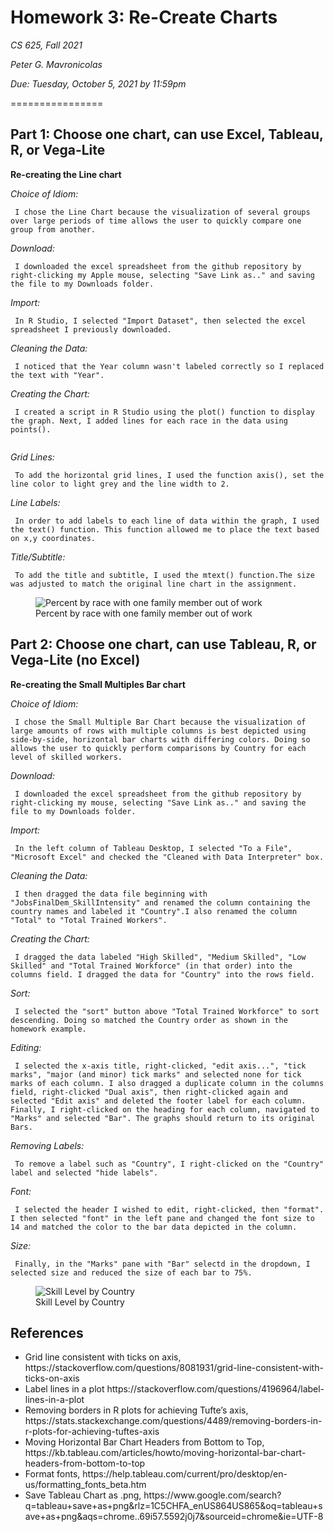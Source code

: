 # Homework 3: Re-Create Charts
*CS 625, Fall 2021*

*Peter G. Mavronicolas*

*Due: Tuesday, October 5, 2021 by 11:59pm*

================


## Part 1: Choose one chart, can use Excel, Tableau, R, or Vega-Lite

**Re-creating the Line chart**

*Choice of Idiom:*

     I chose the Line Chart because the visualization of several groups over large periods of time allows the user to quickly compare one group from another.

*Download:*

     I downloaded the excel spreadsheet from the github repository by right-clicking my Apple mouse, selecting "Save Link as.." and saving the file to my Downloads folder.
    
*Import:* 

     In R Studio, I selected "Import Dataset", then selected the excel spreadsheet I previously downloaded.
    
*Cleaning the Data:* 
    
     I noticed that the Year column wasn't labeled correctly so I replaced the text with "Year".
    
*Creating the Chart:* 
    
     I created a script in R Studio using the plot() function to display the graph. Next, I added lines for each race in the data using points().
     
*Grid Lines:*

     To add the horizontal grid lines, I used the function axis(), set the line color to light grey and the line width to 2.
    
*Line Labels:* 

     In order to add labels to each line of data within the graph, I used the text() function. This function allowed me to place the text based on x,y coordinates.
    
*Title/Subtitle:* 

     To add the title and subtitle, I used the mtext() function.The size was adjusted to match the original line chart in the assignment.

![Percent by race with one family member out of work](CS625HW3OOW.png)


## Part 2: Choose one chart, can use Tableau, R, or Vega-Lite (no Excel)

**Re-creating the Small Multiples Bar chart**

*Choice of Idiom:*

     I chose the Small Multiple Bar Chart because the visualization of large amounts of rows with multiple columns is best depicted using side-by-side, horizontal bar charts with differing colors. Doing so allows the user to quickly perform comparisons by Country for each level of skilled workers. 

*Download:*

     I downloaded the excel spreadsheet from the github repository by right-clicking my mouse, selecting "Save Link as.." and saving the file to my Downloads folder.
    
*Import:* 

     In the left column of Tableau Desktop, I selected "To a File", "Microsoft Excel" and checked the "Cleaned with Data Interpreter" box.
    
*Cleaning the Data:* 
    
     I then dragged the data file beginning with "JobsFinalDem_SkillIntensity" and renamed the column containing the country names and labeled it "Country".I also renamed the column "Total" to "Total Trained Workers".
    
*Creating the Chart:* 
    
     I dragged the data labeled "High Skilled", "Medium Skilled", "Low Skilled" and "Total Trained Workforce" (in that order) into the columns field. I dragged the data for "Country" into the rows field.
    
*Sort:* 
    
     I selected the "sort" button above "Total Trained Workforce" to sort descending. Doing so matched the Country order as shown in the homework example.
    
*Editing:* 

     I selected the x-axis title, right-clicked, "edit axis...", "tick marks", "major (and minor) tick marks" and selected none for tick marks of each column. I also dragged a duplicate column in the columns field, right-clicked "Dual axis", then right-clicked again and selected "Edit axis" and deleted the footer label for each column. Finally, I right-clicked on the heading for each column, navigated to "Marks" and selected "Bar". The graphs should return to its original Bars.
    
*Removing Labels:* 

     To remove a label such as "Country", I right-clicked on the "Country" label and selected "hide labels".
    
*Font:* 

     I selected the header I wished to edit, right-clicked, then "format". I then selected "font" in the left pane and changed the font size to 14 and matched the color to the bar data depicted in the column.
    
*Size:* 
     
     Finally, in the "Marks" pane with "Bar" selectd in the dropdown, I selected size and reduced the size of each bar to 75%.

![Skill Level by Country](SmallMultBarChart2.png)
    

## References

- Grid line consistent with ticks on axis,
    https://stackoverflow.com/questions/8081931/grid-line-consistent-with-ticks-on-axis
- Label lines in a plot
    https://stackoverflow.com/questions/4196964/label-lines-in-a-plot
- Removing borders in R plots for achieving Tufte's axis,
    https://stats.stackexchange.com/questions/4489/removing-borders-in-r-plots-for-achieving-tuftes-axis
- Moving Horizontal Bar Chart Headers from Bottom to Top,
    https://kb.tableau.com/articles/howto/moving-horizontal-bar-chart-headers-from-bottom-to-top
- Format fonts,
    https://help.tableau.com/current/pro/desktop/en-us/formatting_fonts_beta.htm
- Save Tableau Chart as .png,
    https://www.google.com/search?q=tableau+save+as+png&rlz=1C5CHFA_enUS864US865&oq=tableau+save+as+png&aqs=chrome..69i57.5592j0j7&sourceid=chrome&ie=UTF-8
